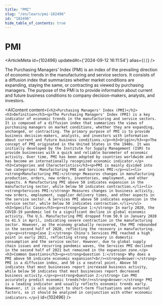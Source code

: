 ```yaml
---
title: "PMI"
slug: "/en/learn/pmi-102496"
id: "102496"
hide_table_of_contents: true
---
```



# PMI

<ArticleMeta id={102496} updatedAt={'2024-09-12 16:11:54'} alias={`[]`} />
<div className='border-solid border-b border-t-0 my-4 border-[var(--ifm-color-gray-300)]' />

The Purchasing Managers' Index (PMI) is an index of the prevailing direction of economic trends in the manufacturing and service sectors. It consists of a diffusion index that summarizes whether market conditions are expanding, staying the same, or contracting as viewed by purchasing managers. The purpose of the PMI is to provide information about current and future business conditions to company decision-makers, analysts, and investors.

<AIContent content={`<h2>Purchasing Managers' Index (PMI)</h2><h3>Definition</h3><p>The Purchasing Managers' Index (PMI) is a key indicator of economic trends in the manufacturing and service sectors. It is composed of a diffusion index that summarizes the views of purchasing managers on market conditions, whether they are expanding, unchanged, or contracting. The primary purpose of PMI is to provide business decision-makers, analysts, and investors with information about current and future business conditions.</p><h3>Origin</h3><p>The concept of PMI originated in the United States in the 1940s. It was initially developed by the Institute for Supply Management (ISM) to provide businesses with a quick and reliable barometer of economic activity. Over time, PMI has been adopted by countries worldwide and has become an internationally recognized economic indicator.</p><h3>Categories and Characteristics</h3><p>PMI is mainly divided into two categories: Manufacturing PMI and Services PMI:</p><ul><li><strong>Manufacturing PMI:</strong> Measures changes in manufacturing production, orders, new orders, inventories, employment, and other aspects. A Manufacturing PMI above 50 indicates expansion in the manufacturing sector, while below 50 indicates contraction.</li><li><strong>Services PMI:</strong> Measures changes in business activity, new orders, employment, supplier delivery times, and other aspects in the service sector. A Services PMI above 50 indicates expansion in the service sector, while below 50 indicates contraction.</li></ul><h3>Specific Cases</h3><p><strong>Case 1:</strong> In early 2020, the COVID-19 pandemic led to a significant decline in global economic activity. The U.S. Manufacturing PMI dropped from 50.9 in January 2020 to 41.5 in April, indicating severe contraction in the manufacturing sector. However, as the economy gradually recovered, the PMI rebounded in the second half of 2020, reflecting the recovery in manufacturing.</p><p><strong>Case 2:</strong> China's Services PMI reached a high point in early 2021, reflecting strong recovery in domestic consumption and the service sector. However, due to global supply chain issues and recurring pandemic waves, the Services PMI declined in the second half of 2021 but remained in the expansion zone.</p><h3>Common Questions</h3><p><strong>Question 1:</strong> Why does a PMI above 50 indicate economic expansion?<br/><strong>Answer:</strong> PMI is a diffusion index, and 50 is a neutral point. Above 50 indicates that most businesses report increased business activity, while below 50 indicates that most businesses report decreased business activity.</p><p><strong>Question 2:</strong> Can PMI accurately predict economic trends?<br/><strong>Answer:</strong> PMI is a leading indicator and usually reflects economic trends early. However, it is also subject to short-term fluctuations and external factors, so it should be analyzed in conjunction with other economic indicators.</p>`} id={102496} />
